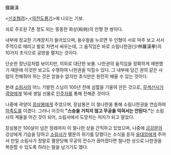 鐵羅漢

<[[신조협려]]>,<[[의천도룡기]]>에 나오는 기보.

쇠로 주조된 7촌 정도 되는 뚱뚱한 화상(和尙)의 인형 한 쌍이다.

내부에 정교한 기계장치가 들어있으며, 용수철을 누르면 두 인형이 서로 마주 보고 서서 주먹으로 때리고 발로 차면서 싸우는데, 그 움직임은 바로 소림나한권(少林羅漢拳)의 10가지 초식으로 공방을 펼치는 것이다.

단순한 장난감처럼 보이지만, 의외로 대단한 보물. 나한권의 움직임을 정확하게 재현했기 때문에 이것만 보고도 수행하여 나한권을 익힐수 있다. 그 내부에 담긴 권의 같은 사람이 전해줘야 하는 것은 얻을수 없지만 초식만은 완전히 배울 수 있는 것이다.

본래 [[소림사]]의 어느 기발한 스님이 100년 전에 심혈을 기울여 만든 것으로, [[무색선사]]가 [[곽양]]에게 16세 생일 선물로 [[인주자]]를 통해 전해준 것이다.

나중에 곽양이 [[장삼봉]]에게 주었으며, 장삼봉은 이 철나한을 통해 소림나한권을 연습하여 [[하족도]]를 이겼다. 그러나 이것이 '''"스승을 거치지 않고 무공을 익혀서는 안된다."'''는 소림사의 계율을 어긴 것이 되어, 소림사에서 도망치는 처지가 되고 말았다.

장삼봉은 100살이 넘은 장래까지 이 철나한 상을 간직하고 있었으며, 나중에 [[금강문]]의 강상에게 기습을 당하고 [[소림사]]가 멸문의 위기를 당했다는 소식을 듣자 [[유대암]]에게 주어서 만일 소림사가 정말로 멸문당해 무공의 전수가 끊어졌다면 철나한 상으로 나한권을 복원할 수 있도록 하라는 말을 남기기도 했다.
